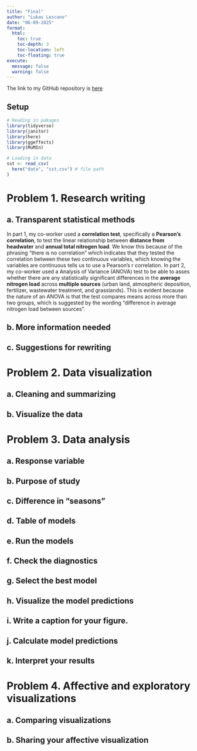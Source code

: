 ```yaml
---
title: "Final"
author: "Lukas Lescano"
date: "06-09-2025"
format:
  html:
    toc: true
    toc-depth: 3
    toc-location: left
    toc-floating: true
execute:
  message: false
  warning: false 
---
```


The link to my GitHub repository is
[here](https://github.com/lperusa7/ENVS-193DS_spring-2025_final)

## Setup

```r
# Reading in pakages
library(tidyverse)
library(janitor)
library(here)
library(ggeffects)
library(MuMIn)

# Loading in data
sst <- read_csv(
  here("data", "sst.csv") # file path
)
```

# Problem 1. Research writing

## a. Transparent statistical methods

In part 1, my co-worker used a **correlation test**, specifically a **Pearson's correlation**, to test the linear relationship between **distance from headwater** and **annual total nitrogen load**. We know this because of the phrasing "there is no correlation" which indicates that they tested the correlation between these two continuous variables, which knowing the variables are continuous tells us to use a Pearson's r correlation.
In part 2, my co-worker used a Analysis of Variance (ANOVA) test to be able to asses whether there are any statistically significant differences in the **average nitrogen load** across **multiple sources** (urban land, atmospheric deposition, fertilizer, wastewater treatment, and grasslands). This is evident because the nature of an ANOVA is that the test compares means across more than two groups, which is suggested by the wording "difference in average nitrogen load between sources". 

## b. More information needed

## c. Suggestions for rewriting


# Problem 2. Data visualization

## a. Cleaning and summarizing

## b. Visualize the data


# Problem 3. Data analysis

## a. Response variable

## b. Purpose of study

## c. Difference in “seasons”

## d. Table of models

## e. Run the models

## f. Check the diagnostics

## g. Select the best model

## h. Visualize the model predictions

## i. Write a caption for your figure.

## j. Calculate model predictions

## k. Interpret your results


# Problem 4. Affective and exploratory visualizations

## a. Comparing visualizations

## b. Sharing your affective visualization